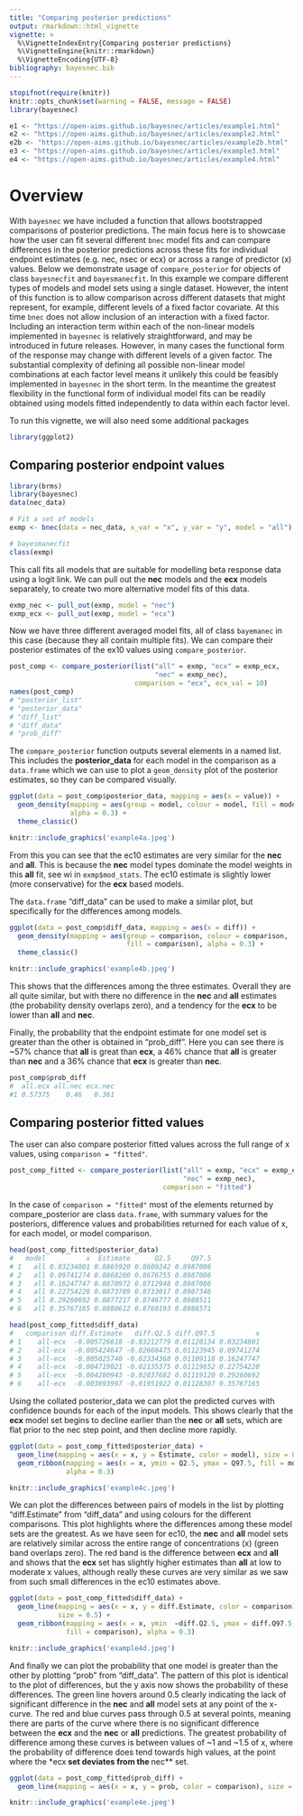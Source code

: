 ```yaml
---
title: "Comparing posterior predictions"
output: rmarkdown::html_vignette
vignette: >
  %\VignetteIndexEntry{Comparing posterior predictions}
  %\VignetteEngine{knitr::rmarkdown}
  %\VignetteEncoding{UTF-8}
bibliography: bayesnec.bib
---
```


```r
stopifnot(require(knitr))
knitr::opts_chunk$set(warning = FALSE, message = FALSE)
library(bayesnec)
```

```r
e1 <- "https://open-aims.github.io/bayesnec/articles/example1.html"
e2 <- "https://open-aims.github.io/bayesnec/articles/example2.html"
e2b <- "https://open-aims.github.io/bayesnec/articles/example2b.html"
e3 <- "https://open-aims.github.io/bayesnec/articles/example3.html"
e4 <- "https://open-aims.github.io/bayesnec/articles/example4.html"
```

[e1]: `r e1`
[e2]: `r e2`
[e2b]: `r e2b`
[e3]: `r e3`
[e4]: `r e4`

# Overview

With `bayesnec` we have included a function that allows bootstrapped comparisons of posterior predictions. The main focus here is to showcase how the user can fit several different `bnec` model fits and can compare differences in the posterior predictions across these fits for individual endpoint estimates (e.g. nec, nsec or ecx) or across a range of predictor (x) values. Below we demonstrate usage of `compare_posterior` for objects of class `bayesnecfit` and `bayesmanecfit`. In this example we compare different types of models and model sets using a single dataset. However, the intent of this function is to allow comparison across different datasets that might represent, for example, different levels of a fixed factor covariate. At this time `bnec` does not allow inclusion of an interaction with a fixed factor. Including an interaction term within each of the non-linear models implemented in `bayesnec` is relatively straightforward, and may be introduced in future releases. However, in many cases the functional form of the response may change with different levels of a given factor. The substantial complexity of defining all possible non-linear model combinations at each factor level means it unlikely this could be feasibly implemented in `bayesnec` in the short term. In the meantime the greatest flexibility in the functional form of individual model fits can be readily obtained using models fitted independently to data within each factor level.

To run this vignette, we will also need some additional packages

```r
library(ggplot2)
```

## Comparing posterior endpoint values

```r
library(brms)
library(bayesnec)
data(nec_data)

# Fit a set of models
exmp <- bnec(data = nec_data, x_var = "x", y_var = "y", model = "all")

# bayesmanecfit
class(exmp)
```
This call fits all models that are suitable for modelling beta response data using a logit link. We can pull out the **nec** models and the **ecx** models separately, to create two more alternative model fits of this data.

```r
exmp_nec <- pull_out(exmp, model = "nec")
exmp_ecx <- pull_out(exmp, model = "ecx")
```
Now we have three different averaged model fits, all of class `bayemanec` in this case (because they all contain multiple fits). We can compare their posterior estimates of the ex10 values using `compare_posterior`.

```r
post_comp <- compare_posterior(list("all" = exmp, "ecx" = exmp_ecx,
                                    "nec" = exmp_nec),
                               comparison = "ecx", ecx_val = 10)
names(post_comp)
# "posterior_list" 
# "posterior_data" 
# "diff_list"      
# "diff_data"      
# "prob_diff"
```

The `compare_posterior` function outputs several elements in a named list. This includes the **posterior_data** for each model in the comparison as a `data.frame` which we can use to plot a `geom_density` plot of the posterior estimates, so they can be compared visually.

```r
ggplot(data = post_comp$posterior_data, mapping = aes(x = value)) + 
  geom_density(mapping = aes(group = model, colour = model, fill = model),
               alpha = 0.3) +
  theme_classic()
```
```r
knitr::include_graphics('example4a.jpeg')
```

From this you can see that the ec10 estimates are very similar for the **nec** and **all**. This is because the **nec** model types dominate the model weights in this **all** fit, see wi in `exmp$mod_stats`. The ec10 estimate is slightly lower (more conservative) for the **ecx** based models.


The `data.frame` "diff_data" can be used to make a similar plot, but specifically for the differences among models.

```r
ggplot(data = post_comp$diff_data, mapping = aes(x = diff)) +
  geom_density(mapping = aes(group = comparison, colour = comparison,
                             fill = comparison), alpha = 0.3) +
  theme_classic() 
```
```r
knitr::include_graphics('example4b.jpeg')
```

This shows that the differences among the three estimates. Overall they are all quite similar, but with there no difference in the **nec** and **all** estimates (the probability density overlaps zero), and a tendency for the **ecx** to be lower than **all** and **nec**.

Finally, the probability that the endpoint estimate for one model set is greater than the other is obtained in "prob_diff". Here you can see there is ~57% chance that **all** is great than **ecx**, a 46% chance that **all** is greater than **nec** and a 36% chance that **ecx** is greater than **nec**.

```r
post_comp$prob_diff
#  all.ecx all.nec ecx.nec
#1 0.57375    0.46   0.361
```


## Comparing posterior fitted values

The user can also compare posterior fitted values across the full range of x values, using `comparison = "fitted"`. 

```r
post_comp_fitted <- compare_posterior(list("all" = exmp, "ecx" = exmp_ecx,
                                           "nec" = exmp_nec),
                                      comparison = "fitted")
```
In the case of `comparison = "fitted"` most of the elements returned by compare_posterior are class `data.frame`, with summary values for the posteriors, difference values and probabilities returned for each value of x, for each model, or model comparison.

```r
head(post_comp_fitted$posterior_data)
#   model          x  Estimate      Q2.5     Q97.5
# 1   all 0.03234801 0.8865920 0.8609242 0.8987086
# 2   all 0.09741274 0.8868260 0.8676755 0.8987086
# 3   all 0.16247747 0.8870972 0.8712948 0.8987086
# 4   all 0.22754220 0.8873789 0.8733017 0.8987346
# 5   all 0.29260692 0.8877217 0.8746777 0.8988511
# 6   all 0.35767165 0.8880612 0.8760193 0.8988571

head(post_comp_fitted$diff_data)
#   comparison diff.Estimate   diff.Q2.5 diff.Q97.5          x
# 1    all-ecx  -0.005726618 -0.03212779 0.01120134 0.03234801
# 2    all-ecx  -0.005424647 -0.02608475 0.01123945 0.09741274
# 3    all-ecx  -0.005025740 -0.02334368 0.01109118 0.16247747
# 4    all-ecx  -0.004719021 -0.02135375 0.01119652 0.22754220
# 5    all-ecx  -0.004280943 -0.02037682 0.01119120 0.29260692
# 6    all-ecx  -0.003893997 -0.01951922 0.01128307 0.35767165

```

Using the collated posterior_data we can plot the predicted curves with confidence bounds for each of the input models. This shows clearly that the **ecx** model set begins to decline earlier than the **nec** or **all** sets, which are flat prior to the nec step point, and then decline more rapidly.

```r
ggplot(data = post_comp_fitted$posterior_data) +
  geom_line(mapping = aes(x = x, y = Estimate, color = model), size = 0.5) +
  geom_ribbon(mapping = aes(x = x, ymin = Q2.5, ymax = Q97.5, fill = model),
              alpha = 0.3)
```
```r
knitr::include_graphics('example4c.jpeg')
```

We can plot the differences between pairs of models in the list by plotting "diff.Estimate" from "diff_data" and using colours for the different comparisons. This plot highlights where the differences among these model sets are the greatest. As we have seen for ec10, the **nec** and **all** model sets are relatively similar across the entire range of concentrations (x) (green band overlaps zero). The red band is the difference between **ecx** and **all** and shows that the **ecx** set has slightly higher estimates than **all** at low to moderate x values, although really these curves are very similar as we saw from such small differences in the ec10 estimates above.

```r
ggplot(data = post_comp_fitted$diff_data) +
  geom_line(mapping = aes(x = x, y = diff.Estimate, color = comparison),
            size = 0.5) +
  geom_ribbon(mapping = aes(x = x, ymin  =diff.Q2.5, ymax = diff.Q97.5,
              fill = comparison), alpha = 0.3)
```
```r
knitr::include_graphics('example4d.jpeg')
```

And finally we can plot the probability that one model is greater than the other by plotting "prob" from "diff_data". The pattern of this plot is identical to the plot of differences, but the y axis now shows the probability of these differences. The green line hovers around 0.5 clearly indicating the lack of significant difference in the **nec** and **all** model sets at any point of the x-curve. The red and blue curves pass through 0.5 at several points, meaning there are parts of the curve where there is no significant difference between the **ecx** and the **nec** or **all** predictions. The greatest probability of difference among these curves is between values of ~1 and ~1.5 of x, where the probability of difference does tend towards high values, at the point where the *ecx** set deviates from the **nec** set.

```r
ggplot(data = post_comp_fitted$prob_diff) +
  geom_line(mapping = aes(x = x, y = prob, color = comparison), size = 0.5)
```
```r
knitr::include_graphics('example4e.jpeg')
```